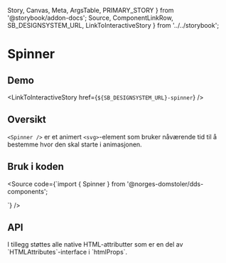   Story,
  Canvas,
  Meta,
  ArgsTable,
  PRIMARY_STORY
} from '@storybook/addon-docs';
  Source,
  ComponentLinkRow,
  SB_DESIGNSYSTEM_URL,
  LinkToInteractiveStory
} from '../../storybook';

<Meta title="Design system/Spinner/API" component={Spinner} />

# Spinner

<ComponentLinkRow
  docsHref="https://design.domstol.no/987b33f71/p/37e415-spinner/b/7539bc"
  githubHref="https://github.com/domstolene/designsystem/tree/master/components/src/components/Spinner"
/>

## Demo

<Canvas>
  <Story id="design-system-spinner--default" />
</Canvas>

<LinkToInteractiveStory href={`${SB_DESIGNSYSTEM_URL}-spinner`} />

## Oversikt

`<Spinner />` er et animert `<svg>`-element som bruker nåværende tid til å bestemme hvor den skal starte i animasjonen.

## Bruk i koden

<Source code={`import { Spinner } from '@norges-domstoler/dds-components';

<Spinner />
`} />

## API

<ArgsTable story={PRIMARY_STORY} />
I tillegg støttes alle native HTML-attributter som er en del av `HTMLAttributes<HTMLSVGElement>`-interface i `htmlProps`.
